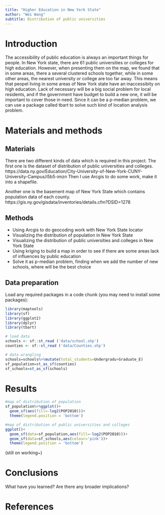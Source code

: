 ```yaml
---
title: "Higher Education in New York State"
author: "Wei Wang"
subtitle: Distribution of public universities
---
```

# Introduction

The accessibility of public education is always an important things for people. In New York state, there are 61 public universities or colleges for high education. However, when presenting them on the map, we found that in some areas, there a several clustered schools together, while in some other areas, the nearest university or college are too far away. This means that peopel living in some areas of New York state have an inaccessibity on high education. Lack of necessary will be a big social problem for local residents, and if the government have budget to build a new one, it will be important to cover those in need. Since it can be a p-median problem, we can use a package called tbart to solve such kind of location analysis problem.  


# Materials and methods

## Materials
There are two different kinds of data which is required in this project. The first one is the dataset of distribution of public universities and colleges.
https://data.ny.gov/Education/City-University-of-New-York-CUNY-University-Campus/i5b5-imzn
Then I use Arcgis to do some work, make it into a shapefile.

Another one is the basement map of New York State which contains population data of each county.
https://gis.ny.gov/gisdata/inventories/details.cfm?DSID=1278

## Methods

* Using Arcgis to do geocoding work with New York State locator
* Visualizing the distribution of population in New York State
* Visualizing the distribution of public universities and colleges in New York State
* Using kriging to build a map in order to see if there are some areas lack of influences by public education
* Solve it as p-median problem, finding when we add the number of new schools, where will be the best choice

## Data preparation
Load any required packages in a code chunk (you may need to install some packages):

```r
library(maptools)
library(sf)
library(ggplot2)
library(dplyr)
library(tbart)
```

```r
# load data
schools <- sf::st_read ('data/school.shp')
counties <- sf::st_read ('data/Counties.shp')
```

```r
# data wrangling
schools=schools%>%mutate(total_students=Undergradu+Graduate_E)
sf_population=st_as_sf(counties)
sf_schools=st_as_sf(schools)
```


# Results

```r
#map of distribution of population
sf_population%>%ggplot()+
  geom_sf(aes(fill=-log2(POP2010)))+
  theme(legend.position = 'bottom')
```

```r
#map of distribution of public universities and colleges
ggplot()+
  geom_sf(data=sf_population,aes(fill=-log2(POP2010)))+
  geom_sf(data=sf_schools,aes(colour='pink'))+
  theme(legend.position = 'bottom')
```

(still on working~)


# Conclusions

What have you learned?  Are there any broader implications?


# References

